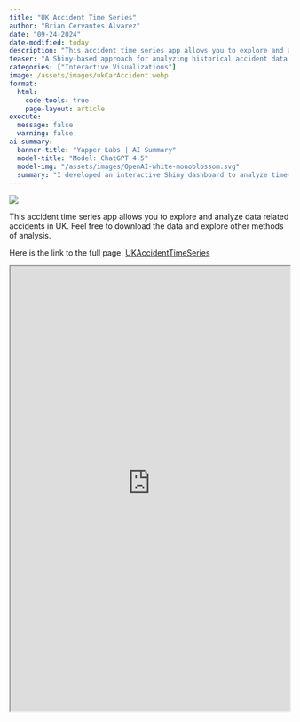 ```yaml
---
title: "UK Accident Time Series"
author: "Brian Cervantes Alvarez" 
date: "09-24-2024"
date-modified: today
description: "This accident time series app allows you to explore and analyze data related accidents in UK. Feel free to download the data and explore other methods of analysis."
teaser: "A Shiny-based approach for analyzing historical accident data across the UK."
categories: ["Interactive Visualizations"]
image: /assets/images/ukCarAccident.webp
format:  
  html:
    code-tools: true
    page-layout: article
execute:
  message: false
  warning: false
ai-summary:
  banner-title: "Yapper Labs | AI Summary"
  model-title: "Model: ChatGPT 4.5"
  model-img: "/assets/images/OpenAI-white-monoblossom.svg"
  summary: "I developed an interactive Shiny dashboard to analyze time-series data on UK accidents, enabling users to visualize and explore trends, seasonality, and accident severity over custom date ranges. I included the ability to perform advanced statistical analyses including detrending, autocorrelation assessment, and day-of-week frequency evaluations in the shiny application; clearly demonstrating insights such as higher accident occurrences on weekends. Key visual metrics included daily fatality counts and detrended accident trends, enhancing data interpretability and enabling targeted decision-making."
---
```



![](/assets/images/ukCarAccident.webp)

This accident time series app allows you to explore and analyze data related accidents in UK. Feel free to download the data and explore other methods of analysis.

Here is the link to the full page: [UKAccidentTimeSeries](https://bcervantesalvarez.shinyapps.io/UKAccidentTimeSeries/)

::: column-screen
<iframe src="https://bcervantesalvarez.shinyapps.io/UKAccidentTimeSeries/" title="UKAccidentTimeSeries" width="100%" height="800">

</iframe>
:::